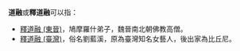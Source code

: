 '''道融'''或'''釋道融'''可以指：
*[[釋道融_(東晉)|釋道融 (東晉)]]，鳩摩羅什弟子，魏晉南北朝佛教高僧。
*[[釋道融_(臺灣)|釋道融 (臺灣)]]，俗名劉藍溪，原為臺灣知名女藝人，後出家為比丘尼。

{{Disambiguation|Cat=二字人名消歧义|Daorong}}